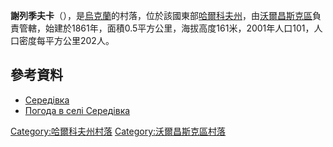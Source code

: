 {{coord|50|3|20|N|37|2|58|E|scale:100000_region:UA|display=title}}

'''謝列季夫卡'''（{{lang-uk|Середівка}}），是[[烏克蘭|烏克蘭]]的村落，位於該國東部[[哈爾科夫州|哈爾科夫州]]，由[[沃爾昌斯克區|沃爾昌斯克區]]負責管轄，始建於1861年，面積0.5平方公里，海拔高度161米，2001年人口101，人口密度每平方公里202人。

==參考資料==
* [http://gska2.rada.gov.ua/pls/z7502/A005?rdat1=09.01.2009&rf7571=32758 Середівка]{{dead link|date=2018年4月 |bot=InternetArchiveBot |fix-attempted=yes }}
* [http://weather.in.ua/ua/har'kovskaja/23716 Погода в селі Середівка]{{Wayback|url=http://weather.in.ua/ua/har%27kovskaja/23716 |date=20160323040249 }}

{{DEFAULTSORT:Середівка}}
[[Category:哈爾科夫州村落|Category:哈爾科夫州村落]]
[[Category:沃爾昌斯克區村落|Category:沃爾昌斯克區村落]]


{{Kharkiv-geo-stub}}